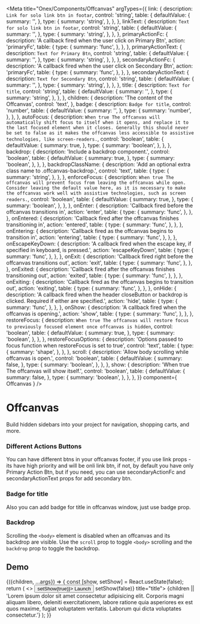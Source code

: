 <!-- Offcanvas.mdx -->

<Meta
    title="Onex/Components/Offcanvas"
    argTypes={{
      link: {
      description: `Link for solo link btn in footar`,
      control: 'string',
      table: {
        defaultValue: {
          summary: '',
        },
        type: {
          summary: 'string',
        },
      },
    },
        linkText: {
      description: `Text for solo link btn in footar`,
      control: 'string',
      table: {
        defaultValue: {
          summary: '',
        },
        type: {
          summary: 'string',
        },
      },
    },
    primaryActionFc: {
      description: 'A callback fired when the user click on Primary Btn',
      action: 'primaryFc',
      table: {
        type: {
          summary: 'func',
        },
      },
    },
    primaryActionText: {
      description: `Text for Primary Btn`,
      control: 'string',
      table: {
        defaultValue: {
          summary: '',
        },
        type: {
          summary: 'string',
        },
      },
    },
    secondaryActionFc: {
      description: 'A callback fired when the user click on Secondary Btn',
      action: 'primaryFc',
      table: {
        type: {
          summary: 'func',
        },
      },
    },
    secondaryActionText: {
      description: `Text for Secondary Btn`,
      control: 'string',
      table: {
        defaultValue: {
          summary: '',
        },
        type: {
          summary: 'string',
        },
      },
    },
    title: {
      description: `Text for title`,
      control: 'string',
      table: {
        defaultValue: {
          summary: '',
        },
        type: {
          summary: 'string',
        },
      },
    },
      children: {
      description: 'The content of the Offcanvas',
      control: 'text',
    },
      badge: {
        description: `Badge for title`,
        control: 'number',
        table: {
          defaultValue: {
            summary: '',
          },
          type: {
            summary: 'number',
          },
        },
      },
      autoFocus: {
        description: `When true The offcanvas will automatically shift focus to itself when it opens,
                and replace it to the last focused element when it closes. Generally this should never be set
                to false as it makes the offcanvas less accessible to assistive technologies, like screen-readers.`,
        control: 'boolean',
        table: {
          defaultValue: {
            summary: true,
          },
          type: {
            summary: 'boolean',
          },
        },
      },
      backdrop: {
        description: 'Include a backdrop component.',
        control: 'boolean',
        table: {
          defaultValue: {
            summary: true,
          },
          type: {
            summary: 'boolean',
          },
        },
      },
      backdropClassName: {
        description: 'Add an optional extra class name to .offcanvas-backdrop.',
        control: 'text',
        table: {
          type: {
            summary: 'string',
          },
        },
      },
      enforceFocus: {
        description: `When true The offcanvas will prevent focus from leaving the offcanvas while open.
                Consider leaving the default value here, as it is necessary to make the offcanvas work well with
                assistive technologies, such as screen readers.`,
        control: 'boolean',
        table: {
          defaultValue: {
            summary: true,
          },
          type: {
            summary: 'boolean',
          },
        },
      },
      onEnter: {
        description: 'Callback fired before the offcanvas transitions in',
        action: 'enter',
        table: {
          type: {
            summary: 'func',
          },
        },
      },
      onEntered: {
        description: 'Callback fired after the offcanvas finishes transitioning in',
        action: 'entered',
        table: {
          type: {
            summary: 'func',
          },
        },
      },
      onEntering: {
        description: 'Callback fired as the offcanvas begins to transition in',
        action: 'entering',
        table: {
          type: {
            summary: 'func',
          },
        },
      },
      onEscapeKeyDown: {
        description: 'A callback fired when the escape key, if specified in keyboard, is pressed.',
        action: 'escapeKeyDown',
        table: {
          type: {
            summary: 'func',
          },
        },
      },
      onExit: {
        description: 'Callback fired right before the offcanvas transitions out',
        action: 'exit',
        table: {
          type: {
            summary: 'func',
          },
        },
      },
      onExited: {
        description: 'Callback fired after the offcanvas finishes transitioning out',
        action: 'exited',
        table: {
          type: {
            summary: 'func',
          },
        },
      },
      onExiting: {
        description: 'Callback fired as the offcanvas begins to transition out',
        action: 'exiting',
        table: {
          type: {
            summary: 'func',
          },
        },
      },
      onHide: {
        description:
          'A callback fired when the header closeButton or backdrop is clicked. Required if either are specified.',
        action: 'hide',
        table: {
          type: {
            summary: 'func',
          },
        },
      },
      onShow: {
        description: 'A callback fired when the offcanvas is opening.',
        action: 'show',
        table: {
          type: {
            summary: 'func',
          },
        },
      },
      restoreFocus: {
        description: `When true The offcanvas will restore focus to previously
                        focused element once offcanvas is hidden`,
        control: 'boolean',
        table: {
          defaultValue: {
            summary: true,
          },
          type: {
            summary: 'boolean',
          },
        },
      },
      restoreFocusOptions: {
        description: 'Options passed to focus function when restoreFocus is set to true',
        control: 'text',
        table: {
          type: {
            summary: 'shape',
          },
        },
      },
      scroll: {
        description: 'Allow body scrolling while offcanvas is open.',
        control: 'boolean',
        table: {
          defaultValue: {
            summary: false,
          },
          type: {
            summary: 'boolean',
          },
        },
      },
      show: {
        description: 'When true The offcanvas will show itself.',
        control: 'boolean',
        table: {
          defaultValue: {
            summary: false,
          },
          type: {
            summary: 'boolean',
          },
        },
      },
    }}
    component={ Offcanvas }
/>


# Offcanvas
Build hidden sidebars into your project for navigation, shopping carts, and more.

### Different Actions Buttons
You can have different btns in your offcanvas footer, if you use link props - its have high priority and will be onli link btn, if not, by default you have only Primary Action Btn, but if you need, you can use secondaryActionFc and secondaryActionText props for add secondary btn.

<Canvas>
  <Story name="OnlyPrimaryBtn(default)" story={stories.OnlyPrimaryBtn} />
  <Story name="PrimaryAndSecondaryBtns" story={stories.PrimaryAndSecondaryBtns} />
  <Story name="LinkBtn" story={stories.LinkBtn} />
</Canvas>

### Badge for title
Also you can add badge for title in offcanvas window, just use badge prop.

<Canvas>
  <Story name="Variant with badge" story={stories.BadgeVariant} />
</Canvas>

### Backdrop
Scrolling the ```<body>``` element is disabled when an offcanvas and its backdrop are visible.
Use the ```scroll``` prop to toggle ```<body>``` scrolling and the ```backdrop``` prop to toggle the backdrop.

<Canvas>
    <Story name="EnableBackdrop" story={stories.EnableBackdrop} />
    <Story name="DisableBackdrop" story={stories.DisableBackdrop} />
    <Story name="EnableScrolling" story={stories.EnableScrolling} />
    <Story name="EnableScrollingBackdrop" story={stories.EnableScrollingBackdrop} />
</Canvas>

## Demo

<Canvas>
    <Story name="Demo"
           args={{
               scroll: true,
               secondaryActionFc: null,
           }}>
        {({children, ...args}) => {
            const [show, setShow] = React.useState(false);
            return (
                <>
                    <Button variant="primary" onClick={() => setShow(true)}>
                        Launch
                    </Button>
                    <Offcanvas {...args} show={show} onHide={() => setShow(false)} title="title">
                    {children || 'Lorem ipsum dolor sit amet consectetur adipisicing elit. Corporis magni aliquam libero, deleniti exercitationem, labore ratione quia asperiores ex est quos maxime, fugiat voluptatem veritatis. Laborum qui dicta voluptates consectetur.'}
                    </Offcanvas>
                </>
            );
        }}
    </Story>
</Canvas>

<ArgsTable story="Demo" />
